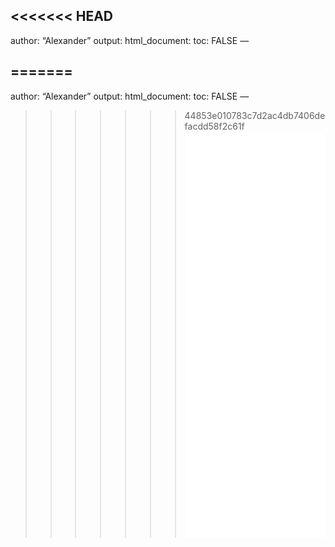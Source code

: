 <<<<<<< HEAD
---
author: "Alexander"
output: 
  html_document:
    toc: FALSE
---

=======
---
author: "Alexander"
output: 
  html_document:
    toc: FALSE
---

>>>>>>> 44853e010783c7d2ac4db7406defacdd58f2c61f
![](Resume.pdf){height=650 width=100%}